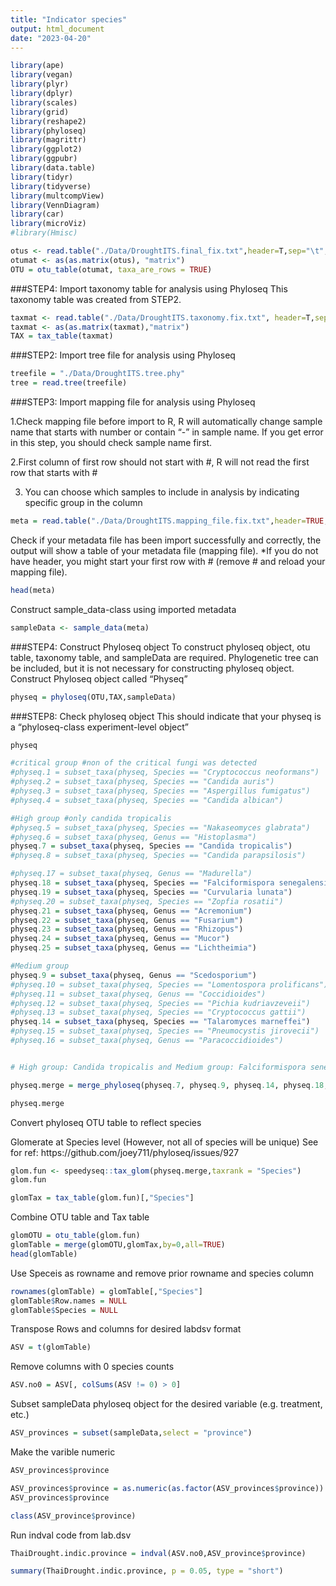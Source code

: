 ```yaml
---
title: "Indicator species"
output: html_document
date: "2023-04-20"
---
```


```r
library(ape)
library(vegan)
library(plyr)
library(dplyr)
library(scales)
library(grid)
library(reshape2)
library(phyloseq)
library(magrittr)
library(ggplot2)
library(ggpubr)
library(data.table)
library(tidyr)
library(tidyverse)
library(multcompView)
library(VennDiagram)
library(car)
library(microViz)
#library(Hmisc)
```


```r
otus <- read.table("./Data/DroughtITS.final_fix.txt",header=T,sep="\t",row.names=1)
otumat <- as(as.matrix(otus), "matrix")
OTU = otu_table(otumat, taxa_are_rows = TRUE)
```

###STEP4: Import taxonomy table for analysis using Phyloseq
This taxonomy table was created from STEP2.
```r
taxmat <- read.table("./Data/DroughtITS.taxonomy.fix.txt", header=T,sep="\t",row.names=1)
taxmat <- as(as.matrix(taxmat),"matrix")
TAX = tax_table(taxmat)
```

###STEP2: Import tree file for analysis using Phyloseq

```r
treefile = "./Data/DroughtITS.tree.phy"
tree = read.tree(treefile)
```

###STEP3: Import mapping file for analysis using Phyloseq

1.Check mapping file before import to R, R will automatically change sample name that starts with number or contain “-” in sample name. If you get error in this step, you should check sample name first. 

2.First column of first row should not start with #, R will not read the first row that starts with #

3. You can choose which samples to include in analysis by indicating specific group in the column

```r
meta = read.table("./Data/DroughtITS.mapping_file.fix.txt",header=TRUE,row.names=1,sep="\t",stringsAsFactors=FALSE)
```

Check if your metadata file has been import successfully and correctly, the output will show a table of your metadata file (mapping file). *If you do not have header, you might start your first row with # (remove # and reload your mapping file).

```r
head(meta)
```

Construct sample_data-class using imported metadata
```r
sampleData <- sample_data(meta)
```


###STEP4: Construct Phyloseq object
To construct phyloseq object, otu table, taxonomy table, and sampleData are required. Phylogenetic tree can be included, but it is not necessary for constructing phyloseq object.
Construct Phyloseq object called "Physeq"

```r
physeq = phyloseq(OTU,TAX,sampleData)
```

###STEP8: Check phyloseq object
This should indicate that your physeq is a "phyloseq-class experiment-level object"

```r
physeq
```

```r
#critical group #non of the critical fungi was detected
#physeq.1 = subset_taxa(physeq, Species == "Cryptococcus neoformans")
#physeq.2 = subset_taxa(physeq, Species == "Candida auris")
#physeq.3 = subset_taxa(physeq, Species == "Aspergillus fumigatus")
#physeq.4 = subset_taxa(physeq, Species == "Candida albican")

#High group #only candida tropicalis
#physeq.5 = subset_taxa(physeq, Species == "Nakaseomyces glabrata")
#physeq.6 = subset_taxa(physeq, Genus == "Histoplasma")
physeq.7 = subset_taxa(physeq, Species == "Candida tropicalis")
#physeq.8 = subset_taxa(physeq, Species == "Candida parapsilosis")

#physeq.17 = subset_taxa(physeq, Genus == "Madurella")
physeq.18 = subset_taxa(physeq, Species == "Falciformispora senegalensis")
physeq.19 = subset_taxa(physeq, Species == "Curvularia lunata")
#physeq.20 = subset_taxa(physeq, Species == "Zopfia rosatii")
physeq.21 = subset_taxa(physeq, Genus == "Acremonium")
physeq.22 = subset_taxa(physeq, Genus == "Fusarium")
physeq.23 = subset_taxa(physeq, Genus == "Rhizopus")
physeq.24 = subset_taxa(physeq, Genus == "Mucor")
physeq.25 = subset_taxa(physeq, Genus == "Lichtheimia")

#Medium group
physeq.9 = subset_taxa(physeq, Genus == "Scedosporium")
#physeq.10 = subset_taxa(physeq, Species == "Lomentospora prolificans")
#physeq.11 = subset_taxa(physeq, Genus == "Coccidioides")
#physeq.12 = subset_taxa(physeq, Species == "Pichia kudriavzeveii")
#physeq.13 = subset_taxa(physeq, Species == "Cryptococcus gattii")
physeq.14 = subset_taxa(physeq, Species == "Talaromyces marneffei")
#physeq.15 = subset_taxa(physeq, Species == "Pneumocystis jirovecii")
#physeq.16 = subset_taxa(physeq, Genus == "Paracoccidioides")


# High group: Candida tropicalis and Medium group: Falciformispora senegalensis, Curvularia lunata, Acremonium spp, Fusarium spp, Rhizopus spp, Mucor spp, Lichtheimia, Scedosporium, Talaromyces marneffei

physeq.merge = merge_phyloseq(physeq.7, physeq.9, physeq.14, physeq.18, physeq.19, physeq.21, physeq.22, physeq.23, physeq.24, physeq.25)

physeq.merge
```
Convert phyloseq OTU table to reflect species

Glomerate at Species level (However, not all of species will be unique)
See for ref: https://github.com/joey711/phyloseq/issues/927

```r
glom.fun <- speedyseq::tax_glom(physeq.merge,taxrank = "Species")
glom.fun
```

```r
glomTax = tax_table(glom.fun)[,"Species"]
```

Combine OTU table and Tax table
```r
glomOTU = otu_table(glom.fun)
glomTable = merge(glomOTU,glomTax,by=0,all=TRUE)
head(glomTable)
```

Use Speceis as rowname and remove prior rowname and species column
```r
rownames(glomTable) = glomTable[,"Species"]
glomTable$Row.names = NULL
glomTable$Species = NULL
```


Transpose Rows and columns for desired labdsv format
```r
ASV = t(glomTable)
```

Remove columns with 0 species counts

```r
ASV.no0 = ASV[, colSums(ASV != 0) > 0]
```

Subset sampleData phyloseq object for the desired variable (e.g. treatment, etc.)
```r
ASV_provinces = subset(sampleData,select = "province")
```

Make the varible numeric
```r
ASV_provinces$province
```

```r
ASV_provinces$province = as.numeric(as.factor(ASV_provinces$province))
ASV_provinces$province
```

```r
class(ASV_province$province)
```

Run indval code from lab.dsv 
```r
ThaiDrought.indic.province = indval(ASV.no0,ASV_province$province)
```

```r
summary(ThaiDrought.indic.province, p = 0.05, type = "short")
```



